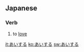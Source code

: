 ==Japanese==
===Verb===
{{ja-verb|h|type=3|rom=aisuru}}
# {{ja-def|愛する}} to [[love]]

[[it:あいする]]
[[ko:あいする]]
[[sw:あいする]]